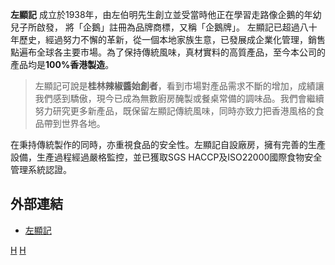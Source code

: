 '''左顯記''' 成立於1938年，由左伯明先生創立並受當時他正在學習走路像企鵝的年幼兒子所啟發， 將「企鵝」註冊為品牌商標，又稱「企鵝牌」。 左顯記已超過八十年歷史，經過努力不懈的革新，從一個本地家族生意，已發展成企業化管理，銷售點遍布全球各主要市場。為了保持傳統風味，真材實料的高質產品，至今本公司的產品均是'''100%香港製造'''。<blockquote>左顯記可說是'''桂林辣椒醬始創者'''，看到市場對產品需求不斷的增加，成績讓我們感到驕傲，現今已成為無數廚房醃製或餐桌常備的調味品。我們會繼續努力研究更多新產品，既保留左顯記傳統風味，同時亦致力把香港風格的食品帶到世界各地。</blockquote>在秉持傳統製作的同時，亦重視食品的安全性。左顯記自設廠房，擁有完善的生產設備，生產過程經過嚴格監控，並已獲取SGS HACCP及ISO22000國際食物安全管理系統認證。

==外部連結==
*[https://thk.com.hk/ 左顯記] {{Wayback|url=http://www.thk.com.hk/zh/ |date=20201127174923 }}
{{Ingredients-stub}}

[[Category:调味料品牌|H]]
[[Category:香港食品品牌|H]]